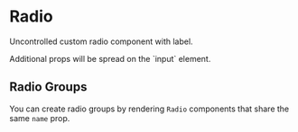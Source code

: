

<Meta title="Forms|Radio" decorators={[withKnobs]} component={Radio} />

# Radio

Uncontrolled custom radio component with label.

<Story name="Knobs">
  <Radio
    disabled={boolean('disabled', false)}
    name="knobs"
    label={text('label', 'Option one')}
  />
</Story>

<Source
  language="jsx"
  code='<Radio name="radio-group-name" label="I agree to receive spam" />'
/>

<Info type="info">
  Additional props will be spread on the `input` element.
</Info>

<Props of={Radio} />

## Radio Groups

You can create radio groups by rendering `Radio` components that share the same `name`
prop.

<Preview>
  <Story name="Radio Groups">
    <React.Fragment>
      <Radio name="radio-group-story" label="Option one" />
      <Radio name="radio-group-story" label="Option two" />
      <Radio name="radio-group-story" label="Option three" />
    </React.Fragment>
  </Story>
</Preview>
